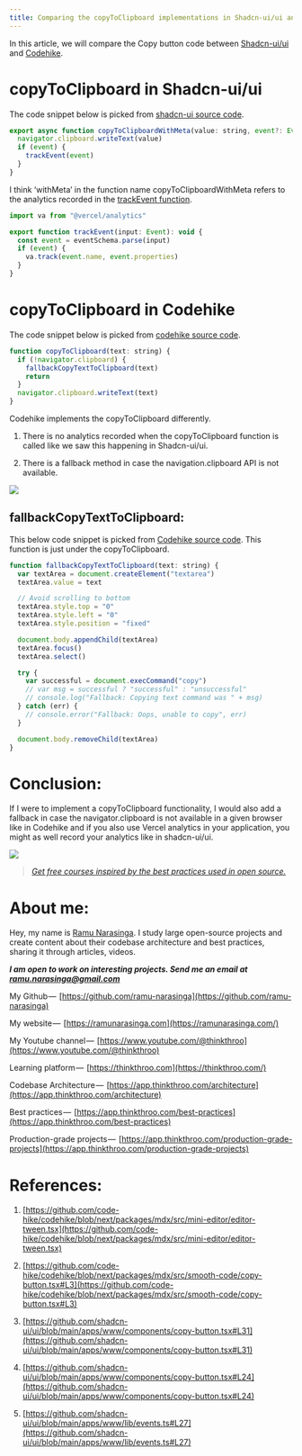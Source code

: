 ```yaml
---
title: Comparing the copyToClipboard implementations in Shadcn-ui/ui and Codehike.
---
```


In this article, we will compare the Copy button code between [Shadcn-ui/ui](https://github.com/code-hike/codehike/blob/next/packages/mdx/src/smooth-code/copy-button.tsx#L3) and [Codehike](https://github.com/shadcn-ui/ui/blob/main/apps/www/components/copy-button.tsx#L31).

# **copyToClipboard in Shadcn-ui/ui**

The code snippet below is picked from [shadcn-ui source code](https://github.com/shadcn-ui/ui/blob/main/apps/www/components/copy-button.tsx#L24).

```js
export async function copyToClipboardWithMeta(value: string, event?: Event) {
  navigator.clipboard.writeText(value)
  if (event) {
    trackEvent(event)
  }
}
```

I think ‘withMeta’ in the function name copyToClipboardWithMeta refers to the analytics recorded in the [trackEvent function](https://github.com/shadcn-ui/ui/blob/main/apps/www/lib/events.ts#L27).

```js
import va from "@vercel/analytics"

export function trackEvent(input: Event): void {
  const event = eventSchema.parse(input)
  if (event) {
    va.track(event.name, event.properties)
  }
}
```

# **copyToClipboard in Codehike**

The code snippet below is picked from [codehike source code](https://github.com/code-hike/codehike/blob/next/packages/mdx/src/smooth-code/copy-button.tsx#L54).

```js
function copyToClipboard(text: string) {
  if (!navigator.clipboard) {
    fallbackCopyTextToClipboard(text)
    return
  }
  navigator.clipboard.writeText(text)
}
```

Codehike implements the copyToClipboard differently.

1. There is no analytics recorded when the copyToClipboard function is called like we saw this happening in Shadcn-ui/ui.
    
2. There is a fallback method in case the navigation.clipboard API is not available.
    

![](https://miro.medium.com/v2/resize:fit:875/1*ZUnSWA5l9xkDQ4XC3Vp54w.png)

## **fallbackCopyTextToClipboard:**

This below code snippet is picked from [Codehike source code](https://github.com/code-hike/codehike/blob/next/packages/mdx/src/smooth-code/copy-button.tsx#L62C1-L84C2). This function is just under the copyToClipboard.

```js
function fallbackCopyTextToClipboard(text: string) {
  var textArea = document.createElement("textarea")
  textArea.value = text

  // Avoid scrolling to bottom
  textArea.style.top = "0"
  textArea.style.left = "0"
  textArea.style.position = "fixed"

  document.body.appendChild(textArea)
  textArea.focus()
  textArea.select()

  try {
    var successful = document.execCommand("copy")
    // var msg = successful ? "successful" : "unsuccessful"
    // console.log("Fallback: Copying text command was " + msg)
  } catch (err) {
    // console.error("Fallback: Oops, unable to copy", err)
  }

  document.body.removeChild(textArea)
}
```

# **Conclusion:**

If I were to implement a copyToClipboard functionality, I would also add a fallback in case the navigator.clipboard is not available in a given browser like in Codehike and if you also use Vercel analytics in your application, you might as well record your analytics like in shadcn-ui/ui.

![](https://miro.medium.com/v2/resize:fit:875/1*47EKz3q3aUidRrzxVGAjLg.png)

> [*Get free courses inspired by the best practices used in open source.*](https://app.thinkthroo.com/best-practices)

# About me:

Hey, my name is [Ramu Narasinga](https://ramunarasinga.com). I study large open-source projects and create content about their codebase architecture and best practices, sharing it through articles, videos.

***I am open to work on interesting projects. Send me an email at ramu.narasinga@gmail.com***

My Github —  [https://github.com/ramu-narasinga](https://github.com/ramu-narasinga)

My website —  [https://ramunarasinga.com](https://ramunarasinga.com/)

My Youtube channel —  [https://www.youtube.com/@thinkthroo](https://www.youtube.com/@thinkthroo)

Learning platform —  [https://thinkthroo.com](https://thinkthroo.com/)

Codebase Architecture —  [https://app.thinkthroo.com/architecture](https://app.thinkthroo.com/architecture)

Best practices —  [https://app.thinkthroo.com/best-practices](https://app.thinkthroo.com/best-practices)

Production-grade projects —  [https://app.thinkthroo.com/production-grade-projects](https://app.thinkthroo.com/production-grade-projects)

# **References:**

1. [https://github.com/code-hike/codehike/blob/next/packages/mdx/src/mini-editor/editor-tween.tsx](https://github.com/code-hike/codehike/blob/next/packages/mdx/src/mini-editor/editor-tween.tsx)
    
2. [https://github.com/code-hike/codehike/blob/next/packages/mdx/src/smooth-code/copy-button.tsx#L3](https://github.com/code-hike/codehike/blob/next/packages/mdx/src/smooth-code/copy-button.tsx#L3)
    
3. [https://github.com/shadcn-ui/ui/blob/main/apps/www/components/copy-button.tsx#L31](https://github.com/shadcn-ui/ui/blob/main/apps/www/components/copy-button.tsx#L31)
    
4. [https://github.com/shadcn-ui/ui/blob/main/apps/www/components/copy-button.tsx#L24](https://github.com/shadcn-ui/ui/blob/main/apps/www/components/copy-button.tsx#L24)
    
5. [https://github.com/shadcn-ui/ui/blob/main/apps/www/lib/events.ts#L27](https://github.com/shadcn-ui/ui/blob/main/apps/www/lib/events.ts#L27)